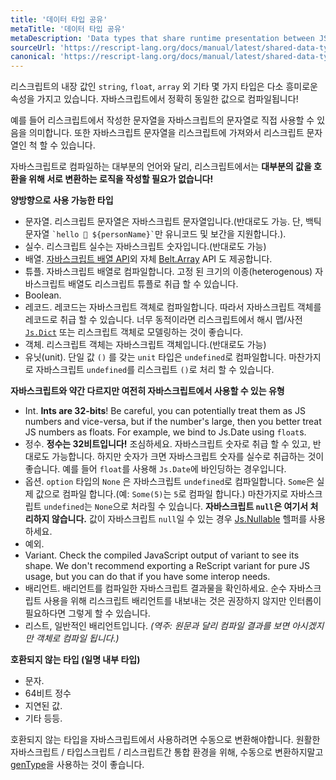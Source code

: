 ```yaml
---
title: '데이터 타입 공유'
metaTitle: '데이터 타입 공유'
metaDescription: 'Data types that share runtime presentation between JS and ReScript'
sourceUrl: 'https://rescript-lang.org/docs/manual/latest/shared-data-types'
canonical: 'https://rescript-lang.org/docs/manual/latest/shared-data-types'
---
```


리스크립트의 내장 값인 `string`, `float`, `array` 외 기타 몇 가지 타입은 다소 흥미로운 속성을 가지고 있습니다. 자바스크립트에서 정확히 동일한 값으로 컴파일됩니다!

예를 들어 리스크립트에서 작성한 문자열을 자바스크립트의 문자열로 직접 사용할 수 있음을 의미합니다. 또한 자바스크립트 문자열을 리스크립트에 가져와서 리스크립트 문자열인 척 할 수 있습니다.

자바스크립트로 컴파일하는 대부분의 언어와 달리, 리스크립트에서는 **대부분의 값을 호환을 위해 서로 변환하는 로직을 작성할 필요가 없습니다!**

**양방향으로 사용 가능한 타입**

- 문자열. 리스크립트 문자열은 자바스크립트 문자열입니다.(반대로도 가능. 단, 백틱 문자열 `` `hello 👋 ${personName}` ``만 유니코드 및 보간을 지원합니다.).
- 실수. 리스크립트 실수는 자바스크립트 숫자입니다.(반대로도 가능)
- 배열. [자바스크립트 배열 API](https://rescript-lang.org/docs/manual/latest/api/js/array)외 자체 [Belt.Array](https://rescript-lang.org/docs/manual/latest/api/belt/array) API 도 제공합니다.
- 튜플. 자바스크립트 배열로 컴파일합니다. 고정 된 크기의 이종(heterogenous) 자바스크립트 배열도 리스크립트 튜플로 취급 할 수 있습니다.
- Boolean.
- 레코드. 레코드는 자바스크립트 객체로 컴파일합니다. 따라서 자바스크립트 객체를 레코드로 취급 할 수 있습니다. 너무 동적이라면 리스크립트에서 해시 맵/사전 [`Js.Dict`](https://rescript-lang.org/docs/manual/latest/api/js/dict) 또는 리스크립트 객체로 모델링하는 것이 좋습니다.
- 객체. 리스크립트 객체는 자바스크립트 객체입니다.(반대로도 가능)
- 유닛(unit). 단일 값 `()` 를 갖는 `unit` 타입은 `undefined`로 컴파일합니다. 마찬가지로 자바스크립트 `undefined`를 리스크립트 `()`로 처리 할 수 있습니다.

<!-- TODO: talk about poly variant -->

**자바스크립트와 약간 다르지만 여전히 자바스크립트에서 사용할 수 있는 유형**

- Int. **Ints are 32-bits**! Be careful, you can potentially treat them as JS numbers and vice-versa, but if the number's large, then you better treat JS numbers as floats. For example, we bind to Js.Date using `float`s.
- 정수. **정수는 32비트입니다!** 조심하세요. 자바스크립트 숫자로 취급 할 수 있고, 반대로도 가능합니다. 하지만 숫자가 크면 자바스크립트 숫자를 실수로 취급하는 것이 좋습니다. 예를 들어 `float`를 사용해 `Js.Date`에 바인딩하는 경우입니다.
- 옵션. `option` 타입의 `None` 은 자바스크립트 `undefined`로 컴파일합니다. `Some`은 실제 값으로 컴파일 합니다.(예: `Some(5)`는 `5`로 컴파일 합니다.) 마찬가지로 자바스크립트 `undefined`는 `None`으로 처라힐 수 있습니다. **자바스크립트 `null`은 여기서 처리하지 않습니다.** 값이 자바스크립트 `null`일 수 있는 경우 [Js.Nullable](https://rescript-lang.org/docs/manual/latest/api/js/nullable) 헬퍼를 사용하세요.
- 예외.
- Variant. Check the compiled JavaScript output of variant to see its shape. We don't recommend exporting a ReScript variant for pure JS usage, but you can do that if you have some interop needs.
- 배리언트. 배리언트를 컴파일한 자바스크립트 결과물을 확인하세요. 순수 자바스크립트 사용을 위해 리스크립트 배리언트를 내보내는 것은 권장하지 않지만 인터롭이 필요하다면 그렇게 할 수 있습니다.
- 리스트, 일반적인 배리언트입니다. _(역주: 원문과 달리 컴파일 결과를 보면 아시겠지만 객체로 컴파일 됩니다.)_

**호환되지 않는 타입 (일명 내부 타입)**

- 문자.
- 64비트 정수
- 지연된 값.
- 기타 등등.

호환되지 않는 타입을 자바스크립트에서 사용하려면 수동으로 변환해야합니다. 원활한 자바스크립트 / 타입스크립트 / 리스크립트간 통합 환경을 위해, 수동으로 변환하지말고 [genType](https://github.com/cristianoc/gentype)을 사용하는 것이 좋습니다.